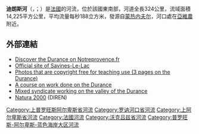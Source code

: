 {{noteTA|G1=法国地名}}
{{Infobox river
| name              = 迪朗斯河<br>Durance
| image             = Durance Pont Mirabeau.jpg
| image_caption     = 迪朗斯河上的米拉波桥（Pont Mirabeau）
| map               = Durance.png
| source1_location  = [[科蒂安山|科蒂安山]]
| mouth_location    = [[罗讷河|罗讷河]]
| mouth_coordinates = {{coord|43|55|21|N|4|44|35|E|name=Rhône-Durance|display=inline,title}}
| progression       = {{RRhône}}
| subdivision_type1 = [[世界政區索引|国家]]
| subdivision_name1 = {{FR}}
| length            = {{convert|323|km|mi|abbr=on}}
| source1_elevation = {{convert|2300|m|ft|abbr=on}}
| discharge1_avg    = {{convert|188|m3/s|cuft/s|abbr=on}}
| basin_size        = {{convert|14472|km2|sqmi|abbr=on}}
}}
'''迪朗斯河'''（{{lang-fr|Durance}}，{{IPA-fr|dyʁɑ̃s}}；{{lang-oc|Durença}}）是[[法國|法國]]的河流，位於該國東南部，河道全長324公里，流域面積14,225平方公里，平均流量每秒188立方米，發源自[[蒙热内夫尔|蒙热内夫尔]]，河口處在[[亞維農|亞維農]]附近。

==外部連結==
{{Commonscat|Durance|迪朗斯河}}
*[http://www.notreprovence.fr/en_provence_river_durance.php Discover the Durance on Notreprovence.fr]
*[http://www.savines-le-lac.fr Official site of Savines-Le-Lac]
*[https://web.archive.org/web/20080616084142/http://www.geographie-geomatique.ac-aix-marseille.fr/banque_photos/banque_photos.html Photos that are copyright free for teaching use (3 pages on the Durance)]
*[https://web.archive.org/web/20090330074326/http://www.geographie-geomatique.ac-aix-marseille.fr/durance/index.html A course on work done on the Durance]
*[http://www.smavd.org Mixed syndicate working on the valley of the Durance] {{Wayback|url=http://www.smavd.org/ |date=20110728031759 }}
*[https://web.archive.org/web/20080330031310/http://natura2000.environnement.gouv.fr/sites/FR9301589.html Natura 2000] (DIREN)

{{France-geo-stub}}
[[Category:上普罗旺斯阿尔卑斯省河流|Category:上普罗旺斯阿尔卑斯省河流]]
[[Category:罗讷河口省河流|Category:罗讷河口省河流]]
[[Category:上阿尔卑斯省河流|Category:上阿尔卑斯省河流]]
[[Category:法國河流|Category:法國河流]]
[[Category:沃克吕兹省河流|Category:沃克吕兹省河流]]
[[Category:普罗旺斯-阿尔卑斯-蓝色海岸大区河流|Category:普罗旺斯-阿尔卑斯-蓝色海岸大区河流]]